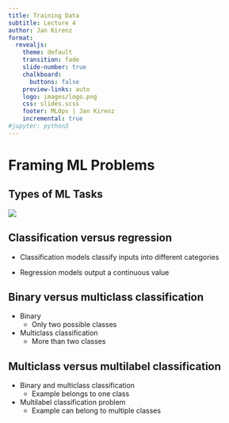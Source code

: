 ```yaml
---
title: Training Data
subtitle: Lecture 4
author: Jan Kirenz
format:
  revealjs:
    theme: default
    transition: fade
    slide-number: true
    chalkboard:
      buttons: false
    preview-links: auto
    logo: images/logo.png
    css: slides.scss
    footer: MLOps | Jan Kirenz
    incremental: true 
#jupyter: python3
---
```




# Framing ML Problems {background-image="../images/dje.jpg"}

## Types of ML Tasks

![](../images/overview/fig-2-3-ml-types.png)

## Classification versus regression

- Classification models classify inputs into different categories

- Regression models output a continuous value

## Binary versus multiclass classification

- Binary
  - Only two possible classes

- Multiclass classification
  - More than two classes


## Multiclass versus multilabel classification

- Binary and multiclass classification 
  - Example belongs to one class

- Multilabel classification problem
  - Example can belong to multiple classes

